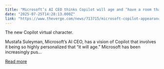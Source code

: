 ```yaml
---
title: "Microsoft’s AI CEO thinks Copilot will age and ‘have a room that it lives in’"
date: "2025-07-25T14:28:13.000Z"
link: "https://www.theverge.com/news/713715/microsoft-copilot-appearance-feature-age-mustafa-suleyman-interview"
---
```


The new Copilot virtual character.	

Mustafa Suleyman, Microsoft’s AI CEO, has a vision of Copilot that involves it being so highly personalized that “it will age.” Microsoft has been increasingly pus...

[Read more](https://www.theverge.com/news/713715/microsoft-copilot-appearance-feature-age-mustafa-suleyman-interview)

